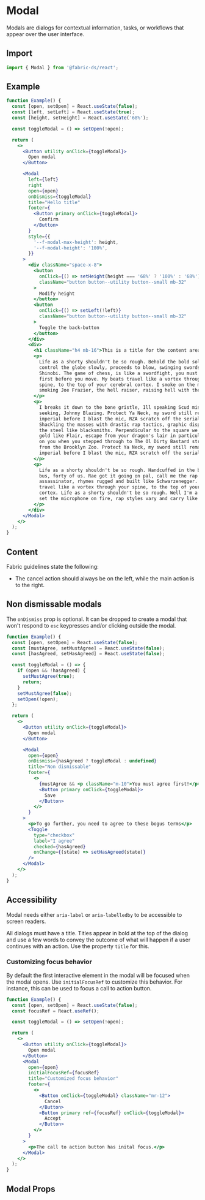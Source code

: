 
# Modal

Modals are dialogs for contextual information, tasks, or workflows that appear
over the user interface.

## Import

```js
import { Modal } from '@fabric-ds/react';
```

## Example

```jsx example
function Example() {
  const [open, setOpen] = React.useState(false);
  const [left, setLeft] = React.useState(true);
  const [height, setHeight] = React.useState('68%');

  const toggleModal = () => setOpen(!open);

  return (
    <>
      <Button utility onClick={toggleModal}>
        Open modal
      </Button>

      <Modal
        left={left}
        right
        open={open}
        onDismiss={toggleModal}
        title="Hello title"
        footer={
          <Button primary onClick={toggleModal}>
            Confirm
          </Button>
        }
        style={{
          '--f-modal-max-height': height,
          '--f-modal-height': '100%',
        }}
      >
        <div className="space-x-8">
          <button
            onClick={() => setHeight(height === '68%' ? '100%' : '68%')}
            className="button button--utility button--small mb-32"
          >
            Modify height
          </button>
          <button
            onClick={() => setLeft(!left)}
            className="button button--utility button--small mb-32"
          >
            Toggle the back-button
          </button>
        </div>
        <div>
          <h1 className="h4 mb-16">This is a title for the content area</h1>
          <p>
            Life as a shorty shouldn't be so rough. Behold the bold soldier
            control the globe slowly, proceeds to blow, swinging swords like
            Shinobi. The game of chess, is like a swordfight, you must think
            first before you move. My beats travel like a vortex through your
            spine, to the top of your cerebral cortex. I smoke on the mic like
            smoking Joe Frazier, the hell raiser, raising hell with the flavor.
          </p>
          <p>
            I breaks it down to the bone gristle, Ill speaking Scud missile heat
            seeking, Johnny Blazing. Protect Ya Neck, my sword still remain
            imperial before I blast the mic, RZA scratch off the serial.
            Shackling the masses with drastic rap tactics, graphic displays melt
            the steel like blacksmiths. Perpendicular to the square we stay in
            gold like Flair, escape from your dragon's lair in particular. Shame
            on you when you stepped through to The Ol Dirty Bastard straight
            from the Brooklyn Zoo. Protect Ya Neck, my sword still remain
            imperial before I blast the mic, RZA scratch off the serial.
          </p>
          <p>
            Life as a shorty shouldn't be so rough. Handcuffed in the back of a
            bus, forty of us. Rae got it going on pal, call me the rap
            assassinator, rhymes rugged and built like Schwarzenegger. My beats
            travel like a vortex through your spine, to the top of your cerebral
            cortex. Life as a shorty shouldn't be so rough. Well I'm a sire, I
            set the microphone on fire, rap styles vary and carry like Mariah.
          </p>
        </div>
      </Modal>
    </>
  );
}
```

## Content

Fabric guidelines state the following:

- The cancel action should always be on the left, while the main action is to
  the right.

## Non dismissable modals

The `onDismiss` prop is optional. It can be dropped to create a modal that won't
respond to `esc` keypresses and/or clicking outside the modal.

```jsx example
function Example() {
  const [open, setOpen] = React.useState(false);
  const [mustAgree, setMustAgree] = React.useState(false);
  const [hasAgreed, setHasAgreed] = React.useState(false);

  const toggleModal = () => {
    if (open && !hasAgreed) {
      setMustAgree(true);
      return;
    }
    setMustAgree(false);
    setOpen(!open);
  };

  return (
    <>
      <Button utility onClick={toggleModal}>
        Open modal
      </Button>

      <Modal
        open={open}
        onDismiss={hasAgreed ? toggleModal : undefined}
        title="Non dismissable"
        footer={
          <>
            {mustAgree && <p className="m-10">You must agree first!</p>}
            <Button primary onClick={toggleModal}>
              Save
            </Button>
          </>
        }
      >
        <p>To go further, you need to agree to these bogus terms</p>
        <Toggle
          type="checkbox"
          label="I agree"
          checked={hasAgreed}
          onChange={(state) => setHasAgreed(state)}
        />
      </Modal>
    </>
  );
}
```

## Accessibility

Modal needs either `aria-label` or `aria-labelledby` to be accessible to screen
readers.

All dialogs must have a title. Titles appear in bold at the top of the dialog
and use a few words to convey the outcome of what will happen if a user
continues with an action. Use the property `title` for this.

### Customizing focus behavior

By default the first interactive element in the modal will be focused when the
modal opens. Use `initialFocusRef` to customize this behavior. For instance,
this can be used to focus a call to action button.

```jsx example
function Example() {
  const [open, setOpen] = React.useState(false);
  const focusRef = React.useRef();

  const toggleModal = () => setOpen(!open);

  return (
    <>
      <Button utility onClick={toggleModal}>
        Open modal
      </Button>
      <Modal
        open={open}
        initialFocusRef={focusRef}
        title="Customized focus behavior"
        footer={
          <>
            <Button onClick={toggleModal} className="mr-12">
              Cancel
            </Button>
            <Button primary ref={focusRef} onClick={toggleModal}>
              Accept
            </Button>
          </>
        }
      >
        <p>The call to action button has inital focus.</p>
      </Modal>
    </>
  );
}
```

## Modal Props

```props packages/modal/src/component.tsx

```
